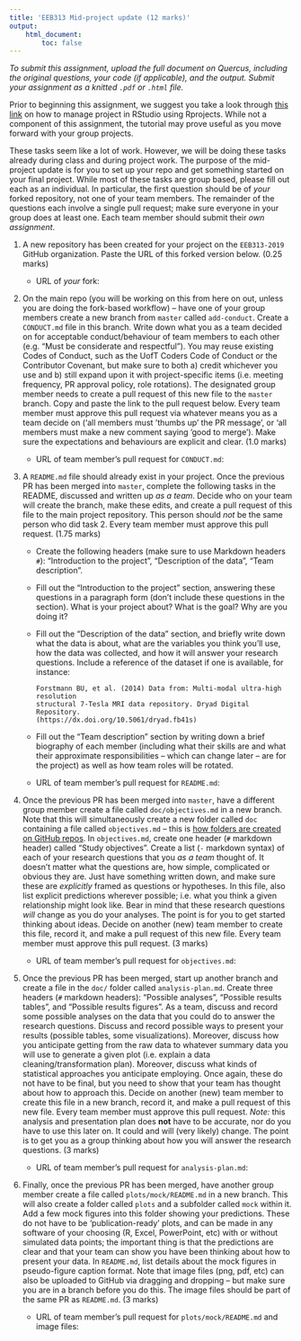 ```yaml
---
title: 'EEB313 Mid-project update (12 marks)'
output:
    html_document:
        toc: false
---
```


*To submit this assignment, upload the full document on Quercus, including the
original questions, your code (if applicable), and the output. Submit your
assignment as a knitted `.pdf` or `.html` file.*

Prior to beginning this assignment, we suggest you take a look through [this
link](https://swcarpentry.github.io/r-novice-gapminder/02-project-intro/index.html)
on how to manage project in RStudio using Rprojects. While not a component of
this assignment, the tutorial may prove useful as you move forward with your
group projects. 

These tasks seem like a lot of work. However, we will be doing these tasks
already during class and during project work. The purpose of the mid-project
update is for you to set up your repo and get something started on your final
project. While most of these tasks are group based, please fill out each as an
individual. In particular, the first question should be of *your* forked
repository, not one of your team members. The remainder of the questions each
involve a single pull request; make sure everyone in your group does at least
one. Each team member should submit their *own assignment*.

1.  A new repository has been created for your project on the
    `EEB313-2019` GitHub organization. Paste the URL of this forked 
    version below. (0.25 marks)

    -   URL of *your* fork:

2.  On the main repo (you will be working on this from here on out, unless you
    are doing the fork-based workflow) -- have one of your group members create
    a new branch from `master` called `add-conduct`. Create a `CONDUCT.md` file in
    this branch. Write down what you as a team decided on for acceptable
    conduct/behaviour of team members to each other (e.g. "Must be considerate and
    respectful"). You may reuse existing Codes of Conduct, such as the UofT Coders
    Code of Conduct or the Contributor Covenant, but make sure to both a) credit
    whichever you use and b) still expand upon it with project-specific items (i.e.
    meeting frequency, PR approval policy, role rotations). The designated group
    member needs to create a pull request of this new file to the `master` branch.
    Copy and paste the link to the pull request below. Every team member must
    approve this pull request via whatever means you as a team decide on ('all
    members must 'thumbs up' the PR message', or 'all members must make a new
    comment saying 'good to merge'). Make sure the expectations and behaviours are
    explicit and clear. (1.0 marks)

    -   URL of team member's pull request for `CONDUCT.md`:

3.  A `README.md` file should already exist in your project. Once the previous
    PR has been merged into `master`, complete the following tasks in the
    README, discussed and written up *as a team*. Decide who on your team will
    create the branch, make these edits, and create a pull request of this file to
    the main project repository. This person should *not* be the same person who
    did task 2. Every team member must approve this pull request. (1.75 marks)

    -   Create the following headers (make sure to use Markdown headers
        `#`): "Introduction to the project", "Description of the data",
        "Team description". 

    -   Fill out the "Introduction to the project" section, answering
        these questions in a paragraph form (don't include these
        questions in the section). What is your project about? What is
        the goal? Why are you doing it?

    -   Fill out the "Description of the data" section, and briefly
        write down what the data is about, what are the variables you
        think you'll use, how the data was collected, and how it will
        answer your research questions. Include a reference of the
        dataset if one is available, for instance:

            Forstmann BU, et al. (2014) Data from: Multi-modal ultra-high resolution
            structural 7-Tesla MRI data repository. Dryad Digital Repository.
            (https://dx.doi.org/10.5061/dryad.fb41s)

    -   Fill out the "Team description" section by writing down a brief
        biography of each member (including what their skills are and
        what their approximate responsibilities -- which can change later --
        are for the project) as well as how team roles will be rotated.

    -   URL of team member's pull request for `README.md`:

4.  Once the previous PR has been merged into `master`, have a different group member create a file called
    `doc/objectives.md` in a new branch. Note that this will simultaneously create a new folder
    called `doc` containing a file called `objectives.md` -- this is [how folders are created on GitHub repos](https://github.com/KirstieJane/STEMMRoleModels/wiki/Creating-new-folders-in-GitHub-repository-via-the-browser).
    In `objectives.md`, create one header (`#` markdown header) called "Study
    objectives". Create a list (`-` markdown syntax) of each of your research
    questions that you *as a team* thought of. It doesn't matter what the questions
    are, how simple, complicated or obvious they are. Just have something written
    down, and make sure these are _explicitly_ framed as questions or
    hypotheses. In this file, also list explicit predictions wherever possible;
    i.e. what you think a given relationship might look like. Bear in mind that
    these research questions *will* change as you do your analyses. The point is
    for you to get started thinking about ideas. Decide on another (new) team
    member to create this file, record it, and make a pull request of this new
    file. Every team member must approve this pull request. (3 marks)

    -   URL of team member's pull request for `objectives.md`:

5.  Once the previous PR has been merged, start up another branch and create a
    file in the `doc/` folder called `analysis-plan.md`. Create three headers
    (`#` markdown headers): "Possible analyses", "Possible results tables", and
    "Possible results figures". As a team, discuss and record some possible
    analyses on the data that you could do to answer the research questions.
    Discuss and record possible ways to present your results (possible tables, some
    visualizations). Moreover, discuss how you anticipate getting from the raw data
    to whatever summary data you will use to generate a given plot (i.e. explain a
    data cleaning/transformation plan). Moreover, discuss what kinds of statistical
    approaches you anticipate employing. Once again, these do not have to be final,
    but you need to show that your team has thought about how to approach this.
    Decide on another (new) team member to create this file in a new branch, record
    it, and make a pull request of this new file. Every team member must approve
    this pull request. *Note:* this analysis and presentation plan does **not**
    have to be accurate, nor do you have to use this later on.  It could and will
    (very likely) change. The point is to get you as a group thinking about how you
    will answer the research questions. (3 marks)

    -   URL of team member's pull request for `analysis-plan.md`:

6. Finally, once the previous PR has been merged, have another group member
   create a file called `plots/mock/README.md` in a new branch. This will also
    create a folder called `plots` and a subfolder called `mock` within it. Add a
    few mock figures into this folder showing your predictions. These do not have
    to be 'publication-ready' plots, and can be made in any software of your
    choosing (R, Excel, PowerPoint, etc) with or without simulated data points; the
    important thing is that the predictions are clear and that your team can show
    you have been thinking about how to present your data. In `README.md`, list
    details about the mock figures in pseudo-figure caption format. Note that image
    files (png, pdf, etc) can also be uploaded to GitHub via dragging and dropping
    -- but make sure you are in a branch before you do this. The image files should
    be part of the same PR as `README.md`. (3 marks) 

    - URL of team member's pull request for `plots/mock/README.md` and image files:


